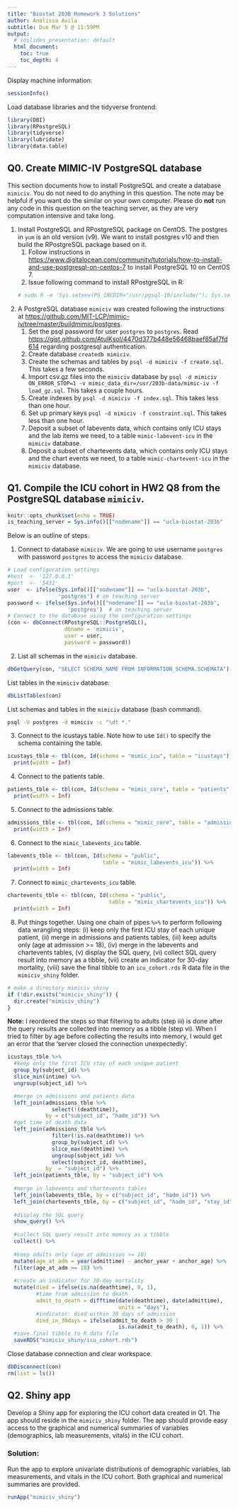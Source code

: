 ```yaml
---
title: "Biostat 203B Homework 3 Solutions"
author: Analissa Avila
subtitle: Due Mar 5 @ 11:59PM
output:
  # ioslides_presentation: default
  html_document:
    toc: true
    toc_depth: 4
---
```


Display machine information:
```r
sessionInfo()
```

Load database libraries and the tidyverse frontend:
```r
library(DBI)
library(RPostgreSQL)
library(tidyverse)
library(lubridate)
library(data.table)
```

## Q0. Create MIMIC-IV PostgreSQL database

This section documents how to install PostgreSQL and create a database `mimiciv`. You do not need to do anything in this question. The note may be helpful if you want do the similar on your own computer. Please do **not** run any code in this question on the teaching server, as they are very computation intensive and take long.

1. Install PostgreSQL and RPostgreSQL package on CentOS. The postgres in `yum` is an old version (v9). We want to install postgres v10 and then build the RPostgreSQL package based on it.  
    1. Follow instructions in <https://www.digitalocean.com/community/tutorials/how-to-install-and-use-postgresql-on-centos-7> to install PostgreSQL 10 on CentOS 7.  
    2. Issue following command to install RPostgreSQL in R:
    ```r
    # sudo R -e 'Sys.setenv(PG_INCDIR="/usr/pgsql-10/include/"); Sys.setenv(PG_LIBDIR="/usr/pgsql-10/lib/"); install.packages("RPostgreSQL")'
    ```

2. A PostgreSQL database `mimiciv` was created following the instructions at <https://github.com/MIT-LCP/mimic-iv/tree/master/buildmimic/postgres>. 
    1. Set the psql password for user `postgres` to `postgres`. Read <https://gist.github.com/AtulKsol/4470d377b448e56468baef85af7fd614> regarding postgresql authentication.    
    2. Create database `createdb mimiciv`.  
    3. Create the schemas and tables by `psql -d mimiciv -f create.sql`. This takes a few seconds.  
    3. Import csv.gz files into the `mimiciv` database by `psql -d mimiciv ON_ERROR_STOP=1 -v mimic_data_dir=/usr/203b-data/mimic-iv -f load_gz.sql`. This takes a couple hours.  
    4. Create indexes by `psql -d mimiciv -f index.sql`. This takes less than one hour.  
    5. Set up primary keys `psql -d mimiciv -f constraint.sql`. This takes less than one hour.  
    6. Deposit a subset of labevents data, which contains only ICU stays and the lab items we need, to a table `mimic-labevent-icu` in the `mimiciv` database.
    7. Deposit a subset of chartevents data, which contains only ICU stays and the chart events we need, to a table `mimic-chartevent-icu` in the `mimiciv` database.

## Q1. Compile the ICU cohort in HW2 Q8 from the PostgreSQL database `mimiciv`. 

```r
knitr::opts_chunk$set(echo = TRUE)
is_teaching_server = Sys.info()[["nodename"]] == "ucla-biostat-203b"
```

Below is an outline of steps.

1. Connect to database `mimiciv`. We are going to use username `postgres` with password `postgres` to access the `mimiciv` database.
```r
# Load configuration settings
#host  <- '127.0.0.1'
#port  <- '5432'
user  <- ifelse(Sys.info()[["nodename"]] == "ucla-biostat-203b", 
                'postgres') # on teaching server
password <- ifelse(Sys.info()[["nodename"]] == "ucla-biostat-203b",
                   'postgres')  # on teaching server
# Connect to the database using the configuration settings
(con <- dbConnect(RPostgreSQL::PostgreSQL(), 
                  dbname = 'mimiciv', 
                  user = user, 
                  password = password))
```

2. List all schemas in the `mimiciv` database.
```r
dbGetQuery(con, "SELECT SCHEMA_NAME FROM INFORMATION_SCHEMA.SCHEMATA")
```

List tables in the `mimiciv` database:
```r
dbListTables(con)
```

List schemas and tables in the `mimiciv` database (bash command).

```bash
psql -U postgres -d mimiciv -c "\dt *."
```


3. Connect to the icustays table. Note how to use `Id()` to specify the schema containing the table.
```r
icustays_tble <- tbl(con, Id(schema = "mimic_icu", table = "icustays")) %>%
  print(width = Inf)
```

4. Connect to the patients table.
```r
patients_tble <- tbl(con, Id(schema = "mimic_core", table = "patients")) %>%
  print(width = Inf)
```

5. Connect to the admissions table.
```r
admissions_tble <- tbl(con, Id(schema = "mimic_core", table = "admissions")) %>%
  print(width = Inf)
```

6. Connect to the `mimic_labevents_icu` table.
```r
labevents_tble <- tbl(con, Id(schema = "public", 
                              table = "mimic_labevents_icu")) %>%
  print(width = Inf)
```

7. Connect to `mimic_chartevents_icu` table.
```r
chartevents_tble <- tbl(con, Id(schema = "public", 
                                table = "mimic_chartevents_icu")) %>%
  print(width = Inf)
```

8. Put things together. Using one chain of pipes `%>%` to perform following data wrangling steps: (i) keep only the first ICU stay of each unique patient, (ii) merge in admissions and patients tables, (iii) keep adults only (age at admission >= 18), (iv) merge in the labevents and chartevents tables, (v) display the SQL query, (vi) collect SQL query result into memory as a tibble, (vii) create an indicator for 30-day mortality, (viii) save the final tibble to an `icu_cohort.rds` R data file in the `mimiciv_shiny` folder.

```r
# make a directory mimiciv_shiny
if (!dir.exists("mimiciv_shiny")) {
  dir.create("mimiciv_shiny")
}
```

**Note:** I reordered the steps so that filtering to adults (step iii) is done after the query results are collected into memory as a tibble (step vi). When I tried to filter by age before collecting the results into memory, I would get an error that the 'server closed the connection unexpectedly'. 
```r

icustays_tble %>% 
  #keep only the first ICU stay of each unique patient
  group_by(subject_id) %>%
  slice_min(intime) %>%
  ungroup(subject_id) %>%

  #merge in admissions and patients data
  left_join(admissions_tble %>%
              select(!(deathtime)),
            by = c("subject_id", "hadm_id")) %>%
  #get time of death data
  left_join(admissions_tble %>%
              filter(!is.na(deathtime)) %>%
              group_by(subject_id) %>%
              slice_max(deathtime) %>%
              ungroup(subject_id) %>%
              select(subject_id, deathtime),
            by  = "subject_id") %>%
  left_join(patients_tble, by = "subject_id") %>%
  
  #merge in labevents and chartevents tables
  left_join(labevents_tble, by = c("subject_id", "hadm_id")) %>%
  left_join(chartevents_tble, by = c("subject_id", "hadm_id", "stay_id")) %>%
  
  #display the SQL query
  show_query() %>%
  
  #collect SQL query result into memory as a tibble
  collect() %>%
  
  #keep adults only (age at admission >= 18)
  mutate(age_at_adm = year(admittime) - anchor_year + anchor_age) %>%
  filter(age_at_adm >= 18) %>%
  
  #create an indicator for 30-day mortality
  mutate(died = ifelse(is.na(deathtime), 0, 1),
         #time from admission to death
         admit_to_death = difftime(date(deathtime), date(admittime),
                                   units = "days"),
         #indicator: died within 30 days of admission
         died_in_30days = ifelse(admit_to_death > 30 |
                                   is.na(admit_to_death), 0, 1)) %>%
  #save final tibble to R data file
  saveRDS("mimiciv_shiny/icu_cohort.rds")

```

Close database connection and clear workspace.
```r
dbDisconnect(con)
rm(list = ls())
```

## Q2. Shiny app

Develop a Shiny app for exploring the ICU cohort data created in Q1. The app should reside in the `mimiciv_shiny` folder. The app should provide easy access to the graphical and numerical summaries of variables (demographics, lab measurements, vitals) in the ICU cohort.

### Solution:
Run the app to explore univariate distributions of demographic variables, lab measurements, and vitals in the ICU cohort. Both graphical and numerical summaries are provided.
```r
runApp("mimiciv_shiny")
```
